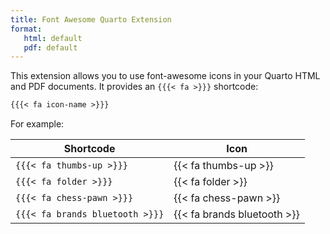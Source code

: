 ```yaml
---
title: Font Awesome Quarto Extension
format:
   html: default
   pdf: default
---
```


This extension allows you to use font-awesome icons in your Quarto HTML
and PDF documents. It provides an `{{{< fa >}}}` shortcode:

``` markdown
{{{< fa icon-name >}}}
```

For example:

| Shortcode                       | Icon                        |
|---------------------------------|-----------------------------|
| `{{{< fa thumbs-up >}}}`        | {{< fa thumbs-up >}}        |
| `{{{< fa folder >}}}`           | {{< fa folder >}}           |
| `{{{< fa chess-pawn >}}}`       | {{< fa chess-pawn >}}       |
| `{{{< fa brands bluetooth >}}}` | {{< fa brands bluetooth >}} |
